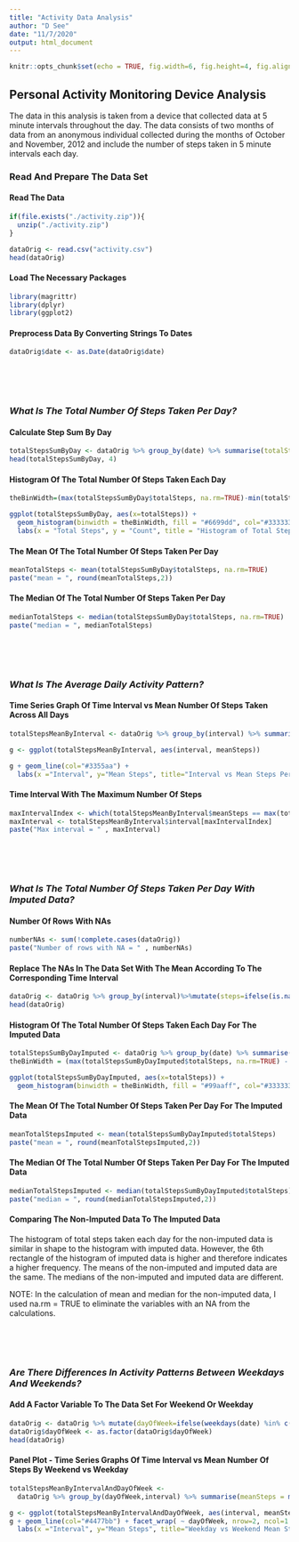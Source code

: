 ```yaml
---
title: "Activity Data Analysis"
author: "D See"
date: "11/7/2020"
output: html_document
---
```


```r
knitr::opts_chunk$set(echo = TRUE, fig.width=6, fig.height=4, fig.align = "center", warning=FALSE, comment = "", message=FALSE)
```

## Personal Activity Monitoring Device Analysis

The data in this analysis is taken from a device that collected data at 5 minute intervals throughout the day. The data consists of two months of data from an anonymous individual collected during the months of October and November, 2012 and include the number of steps taken in 5 minute intervals each day.

### Read And Prepare The Data Set
#### Read The Data

```r
if(file.exists("./activity.zip")){
  unzip("./activity.zip")
}

dataOrig <- read.csv("activity.csv")
head(dataOrig)
```

#### Load The Necessary Packages
```r
library(magrittr)
library(dplyr)
library(ggplot2)
```


#### Preprocess Data By Converting Strings To Dates

```r
dataOrig$date <- as.Date(dataOrig$date)
```

<br />
<br />
<br />

### *What Is The Total Number Of Steps Taken Per Day?*
#### Calculate Step Sum By Day

```r
totalStepsSumByDay <- dataOrig %>% group_by(date) %>% summarise(totalSteps = sum(steps))
head(totalStepsSumByDay, 4)
```

#### Histogram Of The Total Number Of Steps Taken Each Day
```r
theBinWidth=(max(totalStepsSumByDay$totalSteps, na.rm=TRUE)-min(totalStepsSumByDay$totalSteps, na.rm=TRUE))/10

ggplot(totalStepsSumByDay, aes(x=totalSteps)) + 
  geom_histogram(binwidth = theBinWidth, fill = "#6699dd", col="#333333") +
  labs(x = "Total Steps", y = "Count", title = "Histogram of Total Steps Per Interval")

```


#### The Mean Of The Total Number Of Steps Taken Per Day

```r
meanTotalSteps <- mean(totalStepsSumByDay$totalSteps, na.rm=TRUE)
paste("mean = ", round(meanTotalSteps,2))

```

#### The Median Of The Total Number Of Steps Taken Per Day

```r
medianTotalSteps <- median(totalStepsSumByDay$totalSteps, na.rm=TRUE)
paste("median = ", medianTotalSteps)

```

<br />
<br />
<br />

### *What Is The Average Daily Activity Pattern?*
#### Time Series Graph Of Time Interval vs Mean Number Of Steps Taken Across All Days

```r
totalStepsMeanByInterval <- dataOrig %>% group_by(interval) %>% summarise(meanSteps = mean(steps, na.rm=TRUE))

g <- ggplot(totalStepsMeanByInterval, aes(interval, meanSteps))

g + geom_line(col="#3355aa") + 
  labs(x ="Interval", y="Mean Steps", title="Interval vs Mean Steps Per Interval")
```

#### Time Interval With The Maximum Number Of Steps

```r
maxIntervalIndex <- which(totalStepsMeanByInterval$meanSteps == max(totalStepsMeanByInterval$meanSteps))
maxInterval <- totalStepsMeanByInterval$interval[maxIntervalIndex]
paste("Max interval = " , maxInterval)
```

<br />
<br />
<br />

### *What Is The Total Number Of Steps Taken Per Day With Imputed Data?*
#### Number Of Rows With NAs
```r
numberNAs <- sum(!complete.cases(dataOrig))
paste("Number of rows with NA = " , numberNAs)
```



#### Replace The NAs In The Data Set With The Mean According To The Corresponding Time Interval

```r
dataOrig <- dataOrig %>% group_by(interval)%>%mutate(steps=ifelse(is.na(steps),mean(steps, na.rm=TRUE),steps))
head(dataOrig)
```

#### Histogram Of The Total Number Of Steps Taken Each Day For The Imputed Data

```r
totalStepsSumByDayImputed <- dataOrig %>% group_by(date) %>% summarise(totalSteps = sum(steps))
theBinWidth = (max(totalStepsSumByDayImputed$totalSteps, na.rm=TRUE) - min(totalStepsSumByDayImputed$totalSteps, na.rm=TRUE)) / 10

ggplot(totalStepsSumByDayImputed, aes(x=totalSteps)) + 
  geom_histogram(binwidth = theBinWidth, fill = "#99aaff", col="#333333")

```

#### The Mean Of The Total Number Of Steps Taken Per Day For The Imputed Data

```r
meanTotalStepsImputed <- mean(totalStepsSumByDayImputed$totalSteps)
paste("mean = ", round(meanTotalStepsImputed,2))

```

#### The Median Of The Total Number Of Steps Taken Per Day For The Imputed Data

```r
medianTotalStepsImputed <- median(totalStepsSumByDayImputed$totalSteps)
paste("median = ", round(medianTotalStepsImputed,2))

```

#### Comparing The Non-Imputed Data To The Imputed Data

The histogram of total steps taken each day for the non-imputed data is similar in shape to the histogram with imputed data. However, the 6th rectangle of the histogram of imputed data is higher and therefore indicates a higher frequency. The means of the non-imputed and imputed data are the same. The medians of the non-imputed and imputed data are different. 

NOTE: In the calculation of mean and median for the non-imputed data, I used na.rm = TRUE to eliminate the variables with an NA from the calculations.

<br />
<br />
<br />

### *Are There Differences In Activity Patterns Between Weekdays And Weekends?*
#### Add A Factor Variable To The Data Set For Weekend Or Weekday
```r
dataOrig <- dataOrig %>% mutate(dayOfWeek=ifelse(weekdays(date) %in% c("Saturday","Sunday"),"weekend","weekday"))
dataOrig$dayOfWeek <- as.factor(dataOrig$dayOfWeek)
head(dataOrig)
```


#### Panel Plot - Time Series Graphs Of Time Interval vs Mean Number Of Steps By Weekend vs Weekday
```r
totalStepsMeanByIntervalAndDayOfWeek <- 
  dataOrig %>% group_by(dayOfWeek,interval) %>% summarise(meanSteps = mean(steps, na.rm=TRUE))

g <- ggplot(totalStepsMeanByIntervalAndDayOfWeek, aes(interval, meanSteps))
g + geom_line(col="#4477bb") + facet_wrap( ~ dayOfWeek, nrow=2, ncol=1 ) + 
  labs(x ="Interval", y="Mean Steps", title="Weekday vs Weekend Mean Steps Per Time Interval")

```



